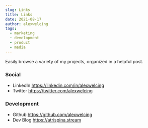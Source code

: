 ```yaml
---
slug: Links
title: Links
date: 2021-08-17
author: alexwelcing
tags:
  - marketing
  - development
  - product
  - media
---
```

Easily browse a variety of my projects, organized in a helpful post.

### Social

* LinkedIn <https://linkedin.com/in/alexwelcing>
* Twitter <https://twitter.com/alexwelcing>

### Development

* Github <https://github.com/alexwelcing>
* Dev Blog <https://atrispina.stream>